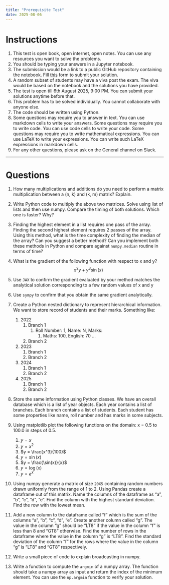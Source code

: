 ```yaml
---
title: "Prerequisite Test"
date: 2025-08-06
---
```


# Instructions


1. This test is open book, open internet, open notes. You can use any resources you want to solve the problems.
2. You should be typing your answers in a Jupyter notebook. 
3. The submission would be a link to a public GitHub repository containing the notebook. Fill [this](https://docs.google.com/forms/d/e/1FAIpQLSdYDipleawvmj0UDC_Z5Gjm1DPnWcycN70hubVNIHDogDjblw/viewform) form to submit your solution. 
4. A random subset of students may have a viva post the exam. The viva would be based on the notebook and the solutions you have provided.
5. The test is open till 6th August 2025, 9:00 PM. You can submit your solutions anytime before that.
6. This problem has to be solved individually. You cannot collaborate with anyone else.
7. The code should be written using Python. 
8. Some questions may require you to answer in text. You can use markdown cells to write your answers. Some questions may require you to write code. You can use code cells to write your code. Some questions may require you to write mathematical expressions. You can use LaTeX to write your expressions. You can write such LaTeX expressions in markdown cells.
9. For any other questions, please ask on the General channel on Slack.



--- 

# Questions
1. How many multiplications and additions do you need to perform a matrix multiplication between a (n, k) and (k, m) matrix? Explain.
2. Write Python code to multiply the above two matrices. Solve using list of lists and then use numpy. Compare the timing of both solutions. Which one is faster? Why?
3. Finding the highest element in a list requires one pass of the array. Finding the second highest element requires 2 passes of the array. Using this method, what is the time complexity of finding the median of the array? Can you suggest a better method? Can you implement both these methods in Python and compare against `numpy.median` routine in terms of time?
4. What is the gradient of the following function with respect to x and y?
$$
x^2y+y^3\sin(x)
$$

5. Use `JAX` to confirm the gradient evaluated by your method matches the analytical solution corresponding to a few random values of x and y
6. Use `sympy` to confirm that you obtain the same gradient analytically.
7. Create a Python nested dictionary to represent hierarchical information. We want to store record of students and their marks. Something like:
   1. 2022
      1. Branch 1
         1. Roll Number: 1, Name: N, Marks:
            1. Maths: 100, English: 70 ...
      2. Branch 2
   2. 2023
      1. Branch 1
      2. Branch 2
   3. 2024
      1. Branch 1
      2. Branch 2
   4. 2025
      1. Branch 1
      2. Branch 2
8. Store the same information using Python classes. We have an overall database which is a list of year objects. Each year contains a list of branches. Each branch contains a list of students. Each student has some properties like name, roll number and has marks in some subjects.
9. Using matplotlib plot the following functions on the domain: x = 0.5 to 100.0 in steps of 0.5.
   1. $y = x$
   2. $y = x^2$
   3. $y = \frac{x^3}{100}$
   4. $y = \sin(x)$
   5. $y = \frac{\sin(x)}{x}$
   6. $y = \log(x)$
   7. $y = e^x$
10. Using numpy generate a matrix of size `20X5` containing random numbers drawn uniformly from the range of 1 to 2. Using Pandas create a dataframe out of this matrix. Name the columns of the dataframe as "a", "b", "c", "d", "e". Find the column with the highest standard deviation. Find the row with the lowest mean.
11. Add a new column to the dataframe called "f" which is the sum of the columns "a", "b", "c", "d", "e". Create another column called "g". The value in the column "g" should be "LT8" if the value in the column "f" is less than 8 and "GT8" otherwise. Find the number of rows in the dataframe where the value in the column "g" is "LT8". Find the standard deviation of the column "f" for the rows where the value in the column "g" is "LT8" and "GT8" respectively.
12. Write a small piece of code to explain broadcasting in numpy.
13. Write a function to compute the `argmin` of a numpy array. The function should take a numpy array as input and return the index of the minimum element. You can use the `np.argmin` function to verify your solution.



